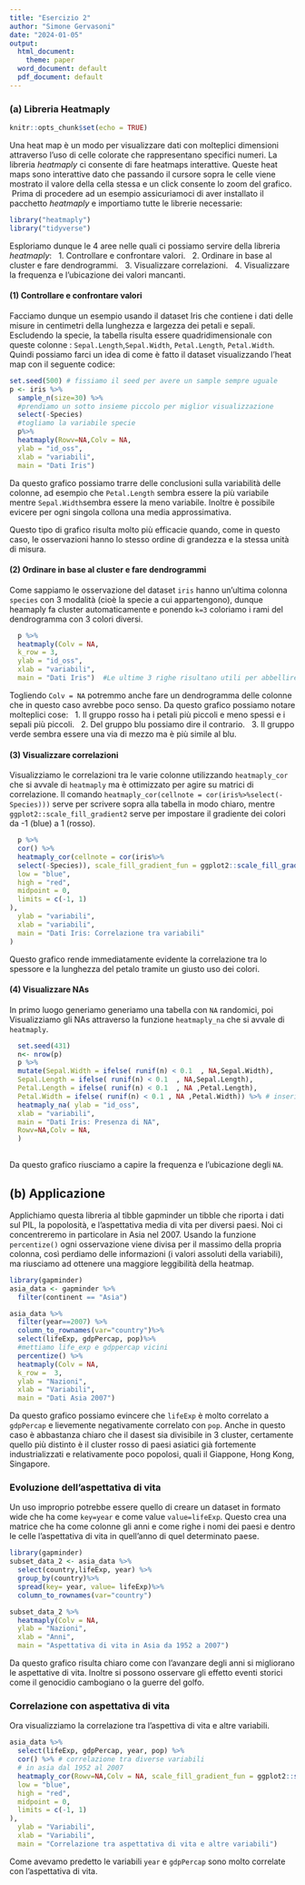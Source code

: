 ```yaml
---
title: "Esercizio 2"
author: "Simone Gervasoni"
date: "2024-01-05"
output:
  html_document:
    theme: paper
  word_document: default
  pdf_document: default
---
```


### (a) Libreria Heatmaply
```r
knitr::opts_chunk$set(echo = TRUE)
```
Una heat map è un modo per visualizzare dati con molteplici dimensioni attraverso l'uso di celle colorate che rappresentano specifici numeri. La libreria *heatmaply* ci consente di fare heatmaps interattive.
Queste heat maps sono interattive dato che passando il cursore sopra le celle viene mostrato il valore della cella stessa e un click consente lo zoom del grafico. \ Prima di procedere ad un esempio assicuriamoci di aver installato il pacchetto *heatmaply* e importiamo tutte le librerie necessarie: 

```r
library("heatmaply") 
library("tidyverse")
```
Esploriamo dunque le 4 aree nelle quali ci possiamo servire della libreria *heatmaply*: \ 
1. Controllare e confrontare valori. \ 
2. Ordinare in base al cluster e fare dendrogrammi. \ 
3. Visualizzare correlazioni. \ 
4. Visualizzare la frequenza e l'ubicazione dei valori mancanti.


#### (1) Controllare e confrontare valori
Facciamo dunque un esempio usando il dataset Iris che contiene i dati delle misure in centimetri della lunghezza e largezza dei petali e sepali. Escludendo la specie, la tabella risulta essere quadridimensionale con queste colonne : `Sepal.Length`,`Sepal.Width`, `Petal.Length`, `Petal.Width`. Quindi possiamo farci un idea di come è fatto il dataset visualizzando l'heat map con il seguente codice:

```r
set.seed(500) # fissiamo il seed per avere un sample sempre uguale
p <- iris %>%
  sample_n(size=30) %>% 
  #prendiamo un sotto insieme piccolo per miglior visualizzazione
  select(-Species) 
  #togliamo la variabile specie
  p%>%
  heatmaply(Rowv=NA,Colv = NA,
  ylab = "id_oss",
  xlab = "variabili",
  main = "Dati Iris")
```
Da questo grafico possiamo trarre delle conclusioni sulla variabilità delle colonne, ad esempio che `Petal.Length` sembra essere la più variabile mentre `Sepal.Width`sembra essere la meno variabile.
Inoltre è possibile evicere per ogni singola collona una media approssimativa.

Questo tipo di grafico risulta molto più efficacie quando, come in questo caso, le osservazioni hanno lo stesso ordine di grandezza e la stessa unità di misura.

#### (2) Ordinare in base al cluster e fare dendrogrammi

Come sappiamo le osservazione del dataset `iris` hanno un'ultima colonna `species` con 3 modalità (cioè la specie a cui appartengono), dunque heamaply fa cluster automaticamente e ponendo `k=3` coloriamo i rami del dendrogramma con 3 colori diversi.

```r
  p %>%
  heatmaply(Colv = NA,
  k_row = 3,
  ylab = "id_oss",
  xlab = "variabili",
  main = "Dati Iris")  #Le ultime 3 righe risultano utili per abbellire il grafico con titolo principale e degli assi
```
Togliendo `Colv = NA` potremmo anche fare un dendrogramma delle colonne che in questo caso avrebbe poco senso.
Da questo grafico possiamo notare molteplici cose: \ 
1. Il gruppo rosso ha i petali più piccoli e meno spessi e i sepali più piccoli. \  
2. Del gruppo blu possiamo dire il contrario. \ 
3. Il gruppo verde sembra essere una via di mezzo ma è più simile al blu.


#### (3) Visualizzare correlazioni 
Visualizziamo le correlazioni tra le varie colonne utilizzando `heatmaply_cor` che si avvale di `heatmaply` ma è ottimizzato per agire su matrici di correlazione. Il comando `heatmaply_cor(cellnote = cor(iris%>%select(-Species)))` serve per scrivere sopra alla tabella in modo chiaro, mentre `ggplot2::scale_fill_gradient2` serve per impostare il gradiente dei colori da -1 (blue) a 1 (rosso). 

```r
  p %>%
  cor() %>%
  heatmaply_cor(cellnote = cor(iris%>%
  select(-Species)), scale_fill_gradient_fun = ggplot2::scale_fill_gradient2(
  low = "blue", 
  high = "red", 
  midpoint = 0, 
  limits = c(-1, 1)
),
  ylab = "variabili",
  xlab = "variabili",
  main = "Dati Iris: Correlazione tra variabili"
) 
```
Questo grafico rende immediatamente evidente la correlazione tra lo spessore e la lunghezza del petalo tramite un giusto uso dei colori.

#### (4) Visualizzare NAs 
In primo luogo generiamo generiamo una tabella con `NA` randomici,
poi Visualizziamo gli NAs attraverso la funzione `heatmaply_na` che si avvale di `heatmaply`.

```r
  set.seed(431)
  n<- nrow(p)
  p %>%
  mutate(Sepal.Width = ifelse( runif(n) < 0.1  , NA,Sepal.Width), 
  Sepal.Length = ifelse( runif(n) < 0.1  , NA,Sepal.Length),
  Petal.Length = ifelse( runif(n) < 0.1  , NA ,Petal.Length),
  Petal.Width = ifelse( runif(n) < 0.1 , NA ,Petal.Width)) %>% # inseriamo il 10 percento di NA
  heatmaply_na( ylab = "id_oss",
  xlab = "variabili",
  main = "Dati Iris: Presenza di NA",
  Rowv=NA,Colv = NA,
  )
    

```

Da questo grafico riusciamo a capire la frequenza e l'ubicazione degli `NA`.



## (b) Applicazione 

Applichiamo questa libreria al tibble gapminder un tibble che riporta i dati sul PIL, la popolosità, e l'aspettativa media di vita per diversi paesi. Noi ci concentreremo in particolare in Asia nel 2007. Usando la funzione `percentize()` ogni osservazione viene divisa per il massimo della propria colonna, così perdiamo delle informazioni (i valori assoluti della variabili), ma riusciamo ad ottenere una maggiore leggibilità della heatmap.

```r

library(gapminder)
asia_data <- gapminder %>%
  filter(continent == "Asia")

asia_data %>%
  filter(year==2007) %>%
  column_to_rownames(var="country")%>%
  select(lifeExp, gdpPercap, pop)%>% 
  #mettiamo life_exp e gdppercap vicini
  percentize() %>%
  heatmaply(Colv = NA,
  k_row =  3,
  ylab = "Nazioni",
  xlab = "Variabili",
  main = "Dati Asia 2007")
```
Da questo grafico possiamo evincere che `lifeExp` è molto correlato a `gdpPercap` e lievemente negativamente correlato con `pop`. Anche in questo caso è abbastanza chiaro che il dasest sia divisibile in 3 cluster, certamente quello più distinto è il cluster rosso di paesi asiatici già fortemente industrializzati e relativamente poco popolosi, quali il Giappone, Hong Kong, Singapore. 

### Evoluzione dell'aspettativa di vita
Un uso improprio potrebbe essere quello di creare un dataset in formato wide che ha come `key=year` e come value `value=lifeExp`. Questo crea una matrice che ha come colonne gli anni e come righe i nomi dei paesi e dentro le celle l'aspettativa di vita in quell'anno di quel determinato paese. 

```r
library(gapminder)
subset_data_2 <- asia_data %>%
  select(country,lifeExp, year) %>%
  group_by(country)%>%
  spread(key= year, value= lifeExp)%>%
  column_to_rownames(var="country")

subset_data_2 %>%
  heatmaply(Colv = NA,
  ylab = "Nazioni",
  xlab = "Anni",
  main = "Aspettativa di vita in Asia da 1952 a 2007")
```
Da questo grafico risulta chiaro come con l'avanzare degli anni si migliorano le aspettative di vita. Inoltre si possono osservare gli effetto eventi storici come il genocidio cambogiano o la guerre del golfo. 

### Correlazione con aspettativa di vita
Ora visualizziamo la correlazione tra l'aspettiva di vita e altre variabili.

```r
asia_data %>%
  select(lifeExp, gdpPercap, year, pop) %>% 
  cor() %>% # correlazione tra diverse variabili 
  # in asia dal 1952 al 2007
  heatmaply_cor(Rowv=NA,Colv = NA, scale_fill_gradient_fun = ggplot2::scale_fill_gradient2(
  low = "blue", 
  high = "red", 
  midpoint = 0, 
  limits = c(-1, 1) 
),
  ylab = "Variabili",
  xlab = "Variabili",
  main = "Correlazione tra aspettativa di vita e altre variabili")
```
Come avevamo predetto le variabili `year` e `gdpPercap` sono molto correlate con l'aspettativa di vita.
